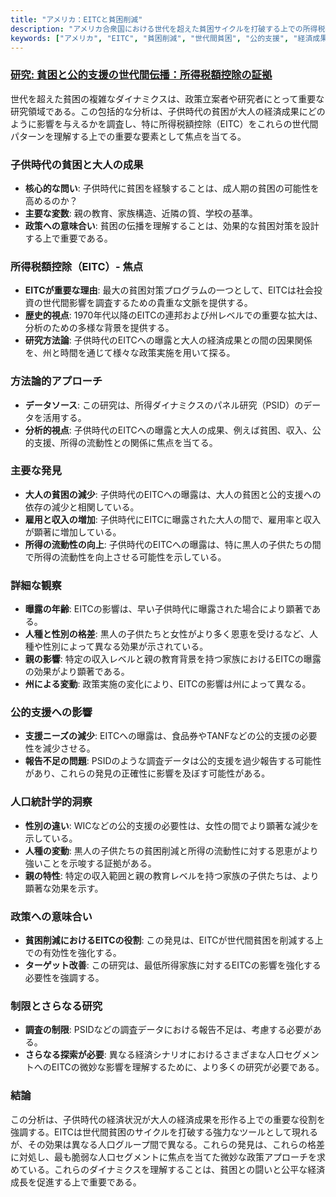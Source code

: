```yaml
---
title: "アメリカ：EITCと貧困削減"
description: "アメリカ合衆国における世代を超えた貧困サイクルを打破する上での所得税額控除（EITC）の影響を検討し、主要な発見と政策への意味合いを強調する。"
keywords: ["アメリカ", "EITC", "貧困削減", "世代間貧困", "公的支援", "経済成果", "所得の流動性", "貧困対策プログラム", "政策の意味合い", "人口統計学的洞察"]
---
```


### [研究: 貧困と公的支援の世代間伝播：所得税額控除の証拠](https://www.nber.org/papers/w31429)

世代を超えた貧困の複雑なダイナミクスは、政策立案者や研究者にとって重要な研究領域である。この包括的な分析は、子供時代の貧困が大人の経済成果にどのように影響を与えるかを調査し、特に所得税額控除（EITC）をこれらの世代間パターンを理解する上での重要な要素として焦点を当てる。

### **子供時代の貧困と大人の成果**

* **核心的な問い**: 子供時代に貧困を経験することは、成人期の貧困の可能性を高めるのか？
* **主要な変数**: 親の教育、家族構造、近隣の質、学校の基準。
* **政策への意味合い**: 貧困の伝播を理解することは、効果的な貧困対策を設計する上で重要である。

### **所得税額控除（EITC）- 焦点**

* **EITCが重要な理由**: 最大の貧困対策プログラムの一つとして、EITCは社会投資の世代間影響を調査するための貴重な文脈を提供する。
* **歴史的視点**: 1970年代以降のEITCの連邦および州レベルでの重要な拡大は、分析のための多様な背景を提供する。
* **研究方法論**: 子供時代のEITCへの曝露と大人の経済成果との間の因果関係を、州と時間を通じて様々な政策実施を用いて探る。

### **方法論的アプローチ**

* **データソース**: この研究は、所得ダイナミクスのパネル研究（PSID）のデータを活用する。
* **分析的視点**: 子供時代のEITCへの曝露と大人の成果、例えば貧困、収入、公的支援、所得の流動性との関係に焦点を当てる。

### **主要な発見**

* **大人の貧困の減少**: 子供時代のEITCへの曝露は、大人の貧困と公的支援への依存の減少と相関している。
* **雇用と収入の増加**: 子供時代にEITCに曝露された大人の間で、雇用率と収入が顕著に増加している。
* **所得の流動性の向上**: 子供時代のEITCへの曝露は、特に黒人の子供たちの間で所得の流動性を向上させる可能性を示している。

### **詳細な観察**

* **曝露の年齢**: EITCの影響は、早い子供時代に曝露された場合により顕著である。
* **人種と性別の格差**: 黒人の子供たちと女性がより多く恩恵を受けるなど、人種や性別によって異なる効果が示されている。
* **親の影響**: 特定の収入レベルと親の教育背景を持つ家族におけるEITCの曝露の効果がより顕著である。
* **州による変動**: 政策実施の変化により、EITCの影響は州によって異なる。

### **公的支援への影響**

* **支援ニーズの減少**: EITCへの曝露は、食品券やTANFなどの公的支援の必要性を減少させる。
* **報告不足の問題**: PSIDのような調査データは公的支援を過少報告する可能性があり、これらの発見の正確性に影響を及ぼす可能性がある。

### **人口統計学的洞察**

* **性別の違い**: WICなどの公的支援の必要性は、女性の間でより顕著な減少を示している。
* **人種の変動**: 黒人の子供たちの貧困削減と所得の流動性に対する恩恵がより強いことを示唆する証拠がある。
* **親の特性**: 特定の収入範囲と親の教育レベルを持つ家族の子供たちは、より顕著な効果を示す。

### **政策への意味合い**

* **貧困削減におけるEITCの役割**: この発見は、EITCが世代間貧困を削減する上での有効性を強化する。
* **ターゲット改善**: この研究は、最低所得家族に対するEITCの影響を強化する必要性を強調する。

### **制限とさらなる研究**

* **調査の制限**: PSIDなどの調査データにおける報告不足は、考慮する必要がある。
* **さらなる探索が必要**: 異なる経済シナリオにおけるさまざまな人口セグメントへのEITCの微妙な影響を理解するために、より多くの研究が必要である。

### 結論

この分析は、子供時代の経済状況が大人の経済成果を形作る上での重要な役割を強調する。EITCは世代間貧困のサイクルを打破する強力なツールとして現れるが、その効果は異なる人口グループ間で異なる。これらの発見は、これらの格差に対処し、最も脆弱な人口セグメントに焦点を当てた微妙な政策アプローチを求めている。これらのダイナミクスを理解することは、貧困との闘いと公平な経済成長を促進する上で重要である。
